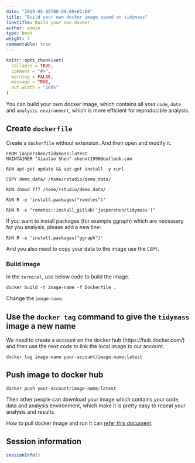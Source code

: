```yaml
---
date: "2019-05-05T00:00:00+01:00"
title: "Build your own docker image based on tidymass"
linktitle: Build your own docker
author: admin
type: book
weight: 7
commentable: true
---
```


```r
knitr::opts_chunk$set(
  collapse = TRUE,
  comment = "#>",
  warning = FALSE,
  message = TRUE,
  out.width = "100%"
)
```

You can build your own docker image, which contains all your `code`, `data` and `analysis environment`, which is more efficient for reproducible analysis.

## Create `dockerfile`

Create a `dockerfile` without extension. And then open and modify it.

```
FROM jaspershen/tidymass:latest
MAINTAINER "Xiaotao Shen" shenxt1990@outlook.com

RUN apt-get update && apt-get install -y curl

COPY demo_data/ /home/rstudio/demo_data/

RUN chmod 777 /home/rstudio/demo_data/

RUN R -e 'install.packages("remotes")'

RUN R -e "remotes::install_gitlab('jaspershen/tidymass')"
```

If you want to install packages (for example ggraph) which are necessary for you analysis, please add a new line:

```
RUN R -e 'install.packages("ggraph")'
```

And you also need to copy your data to the image use the `COPY`.

### Build image

In the `terminal`, use below code to build the image.

```
docker build -t image-name -f Dockerfile .
```

Change the `image-name`.

## Use the `docker tag` command to give the `tidymass` image a new name

We need to create a account on the docker hub (https://hub.docker.com/) and then use the next code to link the local image to our account.

```
docker tag image-name your-account/image-name:latest
```

## Push image to docker hub

```
docker push your-account/image-name:latest
```

Then other people can download your image which contains your code, data and analysis environment, which make it is pretty easy to repeat your analysis and results.

How to pull docker image and run it can [refer this document](https://tidymass.github.io/tidymass/articles/docker.html).

## **Session information**


```r
sessionInfo()
```



